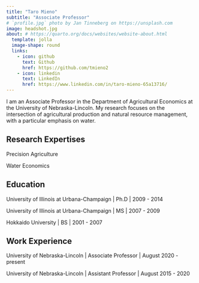 ```yaml
---
title: "Taro Mieno"
subtitle: "Associate Professor"
# `profile.jpg` photo by Jan Tinneberg on https://unsplash.com
image: headshot.jpg
about: # https://quarto.org/docs/websites/website-about.html
  template: jolla
  image-shape: round
  links:
    - icon: github
      text: Github
      href: https://github.com/tmieno2
    - icon: linkedin
      text: LinkedIn
      href: https://www.linkedin.com/in/taro-mieno-65a13716/
---
```


I am an Associate Professor in the Department of Agricultural Economics at the University of Nebraska-Lincoln. My research focuses on the intersection of agricultural production and natural resource management, with a particular emphasis on water.

## Research Expertises

Precision Agriculture

Water Economics

## Education

University of Illinois at Urbana-Champaign \| Ph.D \| 2009 - 2014

University of Illinois at Urbana-Champaign \| MS \| 2007 - 2009

Hokkaido University \| BS \| 2001 - 2007

## Work Experience

University of Nebraska-Lincoln \| Associate Professor \| August 2020 - present

University of Nebraska-Lincoln \| Assistant Professor \| August 2015 - 2020